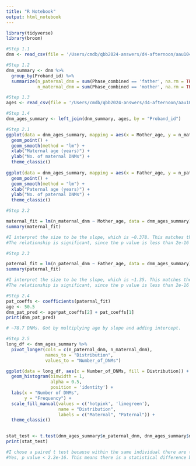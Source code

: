 ```yaml
---
title: "R Notebook"
output: html_notebook
---
```



```r
library(tidyverse)
library(broom)

#Step 1.1
dnm <- read_csv(file = '/Users/cmdb/qbb2024-answers/d4-afternoon/aau1043_dnm.csv')

#Step 1.2
dnm_summary <- dnm %>% 
  group_by(Proband_id) %>% 
  summarize(n_paternal_dnm = sum(Phase_combined == 'father', na.rm = TRUE),
            n_maternal_dnm = sum(Phase_combined == 'mother', na.rm = TRUE))

#Step 1.3
ages <- read_csv(file = '/Users/cmdb/qbb2024-answers/d4-afternoon/aau1043_parental_age.csv')

#Step 1.4
dnm_ages_summary <- left_join(dnm_summary, ages, by = "Proband_id")
```

```r
#Step 2.1
ggplot(data = dnm_ages_summary, mapping = aes(x = Mother_age, y = n_maternal_dnm)) + 
  geom_point() +
  geom_smooth(method = "lm") + 
  xlab("Maternal age (years)") +
  ylab("No. of maternal DNMs") + 
  theme_classic()
  
ggplot(data = dnm_ages_summary, mapping = aes(x = Father_age, y = n_paternal_dnm)) + 
  geom_point() +
  geom_smooth(method = "lm") + 
  xlab("Paternal age (years)") +
  ylab("No. of paternal DNMs") + 
  theme_classic()
```

```r
#Step 2.2

maternal_fit = lm(n_maternal_dnm ~ Mother_age, data = dnm_ages_summary)
summary(maternal_fit)

#I interpret the size to be the slope, which is ~0.378. This matches the plot from earlier with a shallower slope (relative to paternal). I'm interpreting this as DNM increases with maternal age.
#The relationship is significant, since the p value is less than 2e-16
```

```r
#Step 2.3

paternal_fit = lm(n_paternal_dnm ~ Father_age, data = dnm_ages_summary)
summary(paternal_fit)

#I interpret the size to be the slope, which is ~1.35. This matches the plot from earlier with a steeper slope (relative to maternal). I'm interpreting this as DNM increases with paternal age.
#The relationship is significant, since the p value is less than 2e-16
```

```r
#Step 2.4
pat_coeffs <- coefficients(paternal_fit)
age <- 50.5
dnm_pat_pred <- age*pat_coeffs[2] + pat_coeffs[1]
print(dnm_pat_pred)

# ~78.7 DNMs. Got by multiplying age by slope and adding intercept.
```

```r
#Step 2.5
long_df <- dnm_ages_summary %>%
  pivot_longer(cols = c(n_paternal_dnm, n_maternal_dnm), 
               names_to = "Distribution", 
               values_to = "Number_of_DNMs")

ggplot(data = long_df, aes(x = Number_of_DNMs, fill = Distribution)) +
  geom_histogram(binwidth = 1, 
                 alpha = 0.5, 
                 position = 'identity') +
  labs(x = "Number of DNMs",
       y = "Frequency") +
  scale_fill_manual(values = c('hotpink', 'limegreen'), 
                    name = "Distribution",
                    labels = c("Maternal", "Paternal")) +
  theme_classic()
  
```
```r
stat_test <- t.test(dnm_ages_summary$n_paternal_dnm, dnm_ages_summary$n_maternal_dnm, paired = TRUE)
print(stat_test)

#I chose a paired t test because within the same individual there are two paired data points, maternal dnms and paternal dnms
#Yes, p value < 2.2e-16. This means there is a statistical difference between number of dnms inherited from father vs mother, and differences are not just noise.
```


